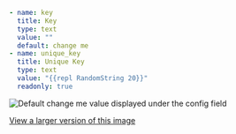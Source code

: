 ```yaml
- name: key
  title: Key
  type: text
  value: ""
  default: change me
- name: unique_key
  title: Unique Key
  type: text
  value: "{{repl RandomString 20}}"
  readonly: true    
```
![Default change me value displayed under the config field](/images/config-readonly.png)

[View a larger version of this image](/images/config-readonly.png)
